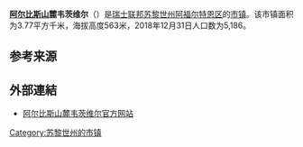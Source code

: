 {{Infobox settlement
| name = 阿尔比斯山麓韦茨维尔
| native_name = {{lang|de|Wettswil am Albis}}
| settlement_type = [[市镇_(瑞士)|瑞士市镇]]
| image_skyline = SellenbuerenStallikonI.png
| image_caption = 阿尔比斯山麓韦茨维尔风光
| image_seal = Wettswil am Albis-blazon.svg
| image_map = Karte Gemeinde Wettswil am Albis 2007.png
| map_caption = 阿尔比斯山麓韦茨维尔在阿福尔特恩区的位置
| pushpin_map = Switzerland
| pushpin_relief = Switzerland relief location map.jpg
| pushpin_label_position = bottom
| pushpin_map_caption = 阿尔比斯山麓韦茨维尔在瑞士的位置
| subdivision_type = 国家
| subdivision_name = {{CHE}}
| subdivision_type1 = [[瑞士行政区划|州]]
| subdivision_name1 = {{flagicon|Zürich|size=16px}} [[苏黎世州|苏黎世州]]
| subdivision_type2 = [[区_(瑞士)|区]]
| subdivision_name2 = [[阿福尔特恩区|阿福尔特恩区]]
| elevation_m = 563
| area_footnotes = <ref name=面积>{{cite web|url=https://www.bfs.admin.ch/bfs/de/home/statistiken/raum-umwelt/bodennutzung-bedeckung/gesamtspektrum-regionalen-stufen/gemeinden.html|title=Arealstatistik Standard - Gemeinden nach 4 Hauptbereichen|trans_title=瑞士联邦按四种用地类型划分的市镇面积统计表|date=2018-11-26|publisher=[[瑞士联邦统计署|瑞士联邦统计署]]|language=de|accessdate=2019-12-07|archive-date=2019-11-15|archive-url=https://web.archive.org/web/20191115011326/https://www.bfs.admin.ch/bfs/de/home/statistiken/raum-umwelt/bodennutzung-bedeckung/gesamtspektrum-regionalen-stufen/gemeinden.html|dead-url=no}}</ref>
| area_total_km2 = 3.77
| population_as_of = 2018年12月31日
| population_footnotes = <ref>{{cite web|url=https://www.bfs.admin.ch/bfs/de/home/statistiken/bevoelkerung.assetdetail.7966022.html|title=Ständige Wohnbevölkerung nach Staatsangehörigkeitskategorie, Geschlecht und Gemeinde, Provisorische Jahresergebnisse, 2018|trans_title=瑞士联邦2018年按国籍、性别和市镇划分的常住人口统计表|date=2019-04-09|publisher=[[瑞士联邦统计署|瑞士联邦统计署]]|language=de|accessdate=2019-11-14|archive-date=2019-04-11|archive-url=https://web.archive.org/web/20190411063248/https://www.bfs.admin.ch/bfs/de/home/statistiken/bevoelkerung.assetdetail.7966022.html|dead-url=no}}</ref>
| population_total = 5186
| population_density_km2 = auto
| timezone = [[欧洲中部时间|CET]]
| utc_offset = +1
| timezone_DST = [[欧洲中部夏令时间|CEST]]
| utc_offset_DST = +2
| coordinates = {{coord|47|20|20|N|8|28|29|E|region:|display=inline,title}}
| postal_code_type = [[瑞士邮政编码系统|邮政编码]]
| postal_code = 8907
| blank_name = [[瑞士市镇官方编号|官方编号]]
| blank_info = 0014
| website = {{url|www.wettswil.ch}}
}}

'''[[阿爾比斯山脈|阿尔比斯山]]麓韦茨维尔'''（{{lang-de|Wettswil am Albis}}）是[[瑞士联邦|瑞士联邦]][[苏黎世州|苏黎世州]][[阿福尔特恩区|阿福尔特恩区]]的[[市镇_(瑞士)|市镇]]。该市镇面积为3.77平方千米，海拔高度563米，2018年12月31日人口数为5,186。

== 参考来源 ==
{{reflist}}

== 外部連結 ==
* [http://www.wettswil.ch 阿尔比斯山麓韦茨维尔官方网站] {{Wayback|url=http://www.wettswil.ch/ |date=20061217174821 }} {{de icon}}

{{Switzerland-geo-stub}}
{{苏黎世州区划}}
{{DEFAULTSORT:Wettswil am Albis}}
[[Category:苏黎世州的市镇|Category:苏黎世州的市镇]]